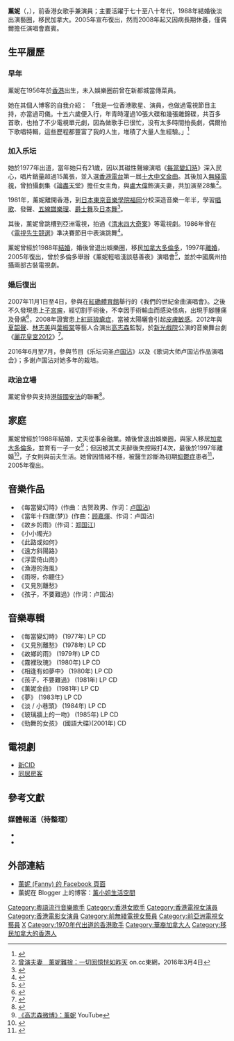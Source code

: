 {{藝人
| 姓名 = 薰妮
| 類型 = 女艺人
| 本名 = 王薰妮
| 其他藝名 = 
| 英文名 = Fanny 
| 別名 = 薰妮姐姐
| 出生日期 = {{birth date and age|1956|1|19}}
| 配偶 = 
| 兒女 = 
| 出生地點 = {{BHKG}}
| 國籍 ={{CAN}}<br/>{{CNHK}}
| 籍貫 =[[廣東|廣東]]
| 音樂類型 = [[粵語流行音樂|粵語流行音樂]]
| 職業 = {{hlist|[[歌手|歌手]]|[[演員|演員]]}}
| 活躍年代 = 1977-1988年，<br>2005年至今
| 出道作 =《[[每当变幻时_(歌曲)|每當變幻時]]》
| 代表作 = {{hlist|《[[每當變幻時_(歌曲)|每當變幻時]]》|《故鄉的雨》|《当年十四岁(梦)》}}
| 唱片公司 = [[永恆唱片|永恆唱片]]
| 經紀公司 =
| 相關團體 =
| 網站 =
| 獎項 =
| imdb =
| 書籍 =
}}

'''薰妮'''（{{lang-en|Fanny Wang}}，{{bd|1956年|1月19日||}}），前香港女歌手兼演員；主要活躍于七十至八十年代，1988年結婚後淡出演藝圈，移民加拿大。2005年宣布復出，然而2008年起又因病長期休養，僅偶爾擔任演唱會嘉賓。

== 生平履歷==
===早年===
薰妮在1956年於[[英屬香港|香港]]出生，未入娛樂圈前曾在新都城當傳菜員。

她在其個人博客的自我介紹：
「我是一位香港歌星、演員，也做過電視節目主持，亦當過司儀。十五六歲便入行，年青時灌過10張大碟和幾張雜錦碟，共百多首歌，也拍了不少電視單元劇，因為做歌手已很忙，没有太多時間拍長劇，偶爾拍下歌唱特輯，這些歷程都豐富了我的人生，堆積了大量人生經驗。」<ref>{{cite web |url=http://happy88land.blogspot.com/ |title=關於我自己 |website=薰小姐的生活空間 |access-date=2014-09-09 |archive-date=2020-02-18 |archive-url=https://web.archive.org/web/20200218004322/http://happy88land.blogspot.com/ |dead-url=no }}</ref>

===加入乐坛===
她於1977年出道，當年她只有21歲，因以其磁性聲線演唱《[[每當變幻時_(歌曲)|每當變幻時]]》深入民心，唱片銷量超過15萬張，並入選[[香港電台|香港電台]]第一屆[[十大中文金曲|十大中文金曲]]。其後加入[[無綫電視|無綫電視]]，曾拍攝劇集《[[論盡天堂|論盡天堂]]》擔任女主角，與[[盧大偉_(香港)|盧大偉]]飾演夫妻，共加演至28集<ref>[http://hk.on.cc/hk/bkn/cnt/entertainment/20160304/bkn-20160304160746600-0304_00862_001.html?refer=hn2 曾演夫妻　薰妮難捨：一切回憶恍如昨天] {{Wayback|url=http://hk.on.cc/hk/bkn/cnt/entertainment/20160304/bkn-20160304160746600-0304_00862_001.html?refer=hn2 |date=20180916202143 }} on.cc東網，2016年3月4日</ref>。

1981年，薰妮離開香港，到[[日本|日本]][[東京音樂學院|東京音樂學院]][[福岡|福岡]]分校深造音樂一年半，學習[[唱歌|唱歌]]、發聲、[[五線譜|五線譜]][[樂理|樂理]]、[[爵士舞|爵士舞]]及[[日本舞|日本舞]]<ref>{{cite web |url=http://happy88land.blogspot.hk/2012/10/1983.html |title=1983年從日本深造回來的一個歌唱特輯''分離又見薰妮'' |website=薰小姐的生活空間 |access-date=2016-03-07 |archive-date=2017-03-05 |archive-url=https://web.archive.org/web/20170305044355/http://happy88land.blogspot.hk/2012/10/1983.html |dead-url=no }}</ref>。

其後，薰妮曾跳槽到亞洲電視，拍過《[[清末四大奇案|清末四大奇案]]》等電視劇。1986年曾在《[[電視先生競選|電視先生競選]]》準决賽節目中表演跳舞<ref>{{cite web |url=http://comebacktolove.blogspot.hk/2014/09/1986atv.html |title=薰妮 1986年ATV電視先生表演 |website=come back to love |access-date=2016-03-07 |archive-date=2018-03-31 |archive-url=https://web.archive.org/web/20180331112620/http://comebacktolove.blogspot.hk/2014/09/1986atv.html |dead-url=no }}</ref>。

薰妮曾經於1988年[[結婚|結婚]]，婚後曾退出娛樂圈，移民[[加拿大|加拿大]][[多倫多|多倫多]]，1997年[[離婚|離婚]]，2005年復出，曾於多倫多舉辦《薰妮輕唱淺談慈善夜》演唱會<ref>{{Cite web |url=http://admin.yeehong.com/pdf/20050904_club10fannycharityconcert%20_ch.pdf |title=「薰妮輕唱淺談慈善夜演唱會」新聞稿2005 年9 月4 日 |access-date=2016-03-08 |archive-date=2017-03-05 |archive-url=https://web.archive.org/web/20170305014207/http://admin.yeehong.com/pdf/20050904_club10fannycharityconcert%20_ch.pdf |dead-url=no }}</ref>，並於中國廣州拍攝兩部古裝電視劇。

===婚后復出===
2007年11月1日至4日，參與在[[紅磡體育館|紅磡體育館]]舉行的《我們的世紀金曲演唱會》。之後不久發現患上[[子宮瘤|子宮瘤]]，經切割手術後，不幸因手術輸血而感染怪病，出現手腳腫痛及骨痛<ref>{{cite news |title=子宮瘤復原　忽手腳腫痛 薰妮患怪病痛入心 |url=http://hk.apple.nextmedia.com/entertainment/art/20080504/11064776 |date=2008-05-04 |work=蘋果日報 |place=香港 |accessdate=2014-09-08 |archive-date=2017-04-28 |archive-url=https://web.archive.org/web/20170428015903/http://hk.apple.nextmedia.com/entertainment/art/20080504/11064776 |dead-url=no }}</ref>，2008年證實患上[[紅斑性狼瘡|紅斑狼瘡症]]，當被太陽曬會引起[[皮膚敏感|皮膚敏感]]。2012年與[[夏韶聲|夏韶聲]]、[[林志美|林志美]]與[[葉振棠|葉振棠]]等藝人合演出[[高志森|高志森]]監製，於[[新光戲院|新光戲院]]公演的音樂舞台劇《[[麗花皇宮2012|麗花皇宮2012]]》<ref>{{cite news |author=吳文釗 |title=薰妮樂觀面對病情 夏韶聲暗批歌手質素下降 |url=http://paper.wenweipo.com/2012/07/14/EN1207140007.htm |date=2012-07-14 |work=文匯報 |place=香港 |accessdate=2014-09-08 |archive-date=2016-03-04 |archive-url=https://web.archive.org/web/20160304070533/http://paper.wenweipo.com/2012/07/14/EN1207140007.htm |dead-url=no }}</ref>。

2016年6月至7月，參與节目《乐坛词圣[[卢国沾|卢国沾]]》以及《歌词大师卢国沾作品演唱会》；多谢卢国沾对她多年的栽培。

=== 政治立場 ===
薰妮曾參與支持[[全國人民代表大會關於建立健全香港特別行政區維護國家安全的法律制度和執行機制的決定|港版國安法]]的聯署<ref>{{cite news |title=文藝界2600人聯署支持立法 |accessdate=2020-06-02 |work=文匯報 |date=2020-05-30}}</ref>。

==家庭==
薰妮曾經於1988年結婚，丈夫從事金融業。婚後曾退出娛樂圈，與家人移居[[加拿大|加拿大]][[多倫多|多倫多]]，並育有一子一女<ref>[https://www.youtube.com/watch?v=sfXqEudmYdw 《高志森微博》：薰妮] {{Wayback|url=https://www.youtube.com/watch?v=sfXqEudmYdw |date=20170308031204 }} YouTube</ref>；但因被其丈夫醉後失控毆打4次，最後於1997年離婚<ref>{{cite news |title=馮仁昭四圍超：薰妮揭遭夫虐打離婚 |url=http://hk.apple.nextmedia.com/entertainment/art/20120730/16558016 |date=2012-07-30 |work=蘋果日報 |place=香港 |accessdate=2014-09-08 |archive-date=2017-06-05 |archive-url=https://web.archive.org/web/20170605224745/http://hk.apple.nextmedia.com/entertainment/art/20120730/16558016 |dead-url=no }}</ref>，子女則與前夫生活。她曾因情緒不穩，被醫生診斷為初期[[抑鬱症|抑鬱症]]患者<ref name="mp1">{{cite news |url=http://ent.sina.com.hk/news/-10-14033/1.html |title=薰妮斷診初期抑鬱症 |date=2006-10-12 |work=明報 |place=香港 |accessdate=2016-03-08 |archive-date=2016-03-08 |archive-url=https://web.archive.org/web/20160308063316/http://ent.sina.com.hk/news/-10-14033/1.html |dead-url=no }}</ref>，2005年復出。

== 音樂作品 ==
*《每當變幻時》(作曲：古贺政男、作词：[[卢国沾|卢国沾]])
*《當年十四歲(梦)》(作曲：[[顾嘉煇|顾嘉煇]]、作词：卢国沾)
*《故乡的雨》(作词：[[郑国江|郑国江]])
*《小小燭光》
*《此路或如何》
*《遠方斜陽路》
*《浮雲倚山崗》
*《漁港的海風》
*《雨呀，你聽住》
*《又見別離愁》
*《孩子，不要難過》(作词：卢国沾)

== 音樂專輯 ==
* 《每當變幻時》     (1977年) LP <WLLP-922>  CD <WHCD-1089>
* 《又見別離愁》     (1978年) LP <WLLP-929>  CD <WHCD-1090>
* 《故鄉的雨》       (1979年) LP <WLLP-938>  CD <WHCD-1105>
* 《霧裡玫瑰》       (1980年) LP <WLLP-968>  CD <WHCD-1106>
* 《相逢有如夢中》   (1980年) LP <WLLP-978>  CD <WHCD-1109>
* 《孩子，不要難過》 (1981年) LP <WLLP-985>  CD <WHCD-1110>
* 《薰妮金曲》       (1981年) LP <WLLP-988>  CD <WHCD-1152>
* 《夢》             (1983年) LP <WLLP-2913> CD <WHCD-1117>
* 《淡 / 小巷頭》    (1984年) LP <WLLP-2922> CD <WHCD-1118>
* 《玻璃牆上的一吻》 (1985年) LP <WLLP-2939> CD <WHCD-1119>
* 《勁舞的女孩》 (國語大碟)(2001年)           CD <WHCD-1126>

==電視劇==
*[[新CID|新CID]]
*[[同居房客|同居房客]]

== 參考文獻 ==
{{Reflist}}

=== 媒體報道（待整理） ===
* 
* {{cite news |title=每當天氣變幻 薰妮一封家書報平安 |url=http://news.singtao.ca/calgary/2013-12-24/canada1387884626d4847295.html |date=2013-12-24 |work=星島日報 |place=Calgary |accessdate=2014-09-08 |archive-url=https://web.archive.org/web/20140910200332/http://news.singtao.ca/calgary/2013-12-24/canada1387884626d4847295.html |archive-date=2014-09-10 |dead-url=yes }}

== 外部連結 ==
* [https://www.facebook.com/profile.php?id=100002328185559 薰妮 (Fanny) 的 Facebook 頁面]
* 薰妮在 Blogger 上的博客：[http://happy88land.blogspot.com/ 薰小姐生活空間] {{Wayback|url=http://happy88land.blogspot.com/ |date=20200218004322 }}
{{DEFAULTSORT:fanny}}
[[Category:粵語流行音樂歌手|Category:粵語流行音樂歌手]]
[[Category:香港女歌手|Category:香港女歌手]]
[[Category:香港電視女演員|Category:香港電視女演員]]
[[Category:香港電影女演員|Category:香港電影女演員]]
[[Category:前無綫電視女藝員|Category:前無綫電視女藝員]]
[[Category:前亞洲電視女藝員|Category:前亞洲電視女藝員]]
[[Category:王姓|X]]
[[Category:1970年代出道的香港歌手|Category:1970年代出道的香港歌手]]
[[Category:華裔加拿大人|Category:華裔加拿大人]]
[[Category:移民加拿大的香港人|Category:移民加拿大的香港人]]